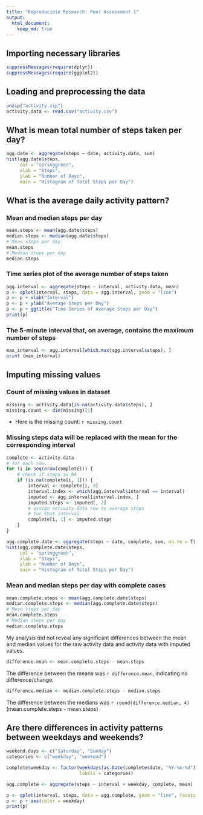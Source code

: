 ```yaml
---
title: "Reproducible Research: Peer Assessment 1"
output: 
  html_document:
    keep_md: true
---
```


## Importing necessary libraries
```r
suppressMessages(require(dplyr))
suppressMessages(require(ggplot2))
```

## Loading and preprocessing the data
```r
unzip("activity.zip")
activity.data <- read.csv("activity.csv")
```


## What is mean total number of steps taken per day?
```r
agg.date <- aggregate(steps ~ date, activity.data, sum)
hist(agg.date$steps, 
     col = "springgreen",
     xlab = "Steps",
     ylab = "Number of Days",
     main = "Histogram of Total Steps per Day")
```


## What is the average daily activity pattern?

### Mean and median steps per day
```r
mean.steps <- mean(agg.date$steps)
median.steps <- median(agg.date$steps)
# Mean steps per day
mean.steps
# Median steps per day
median.steps
```
### Time series plot of the average number of steps taken
```r
agg.interval <- aggregate(steps ~ interval, activity.data, mean)
p <- qplot(interval, steps, data = agg.interval, geom = "line") 
p <- p + xlab("Interval")
p <- p + ylab("Average Steps per Day")
p <- p + ggtitle("Time Series of Average Steps per Day")
print(p)
```

### The 5-minute interval that, on average, contains the maximum number of steps
```r
max_interval <- agg.interval[which.max(agg.interval$steps), ]
print (max_interval)
```

## Imputing missing values

### Count of missing values in dataset
```r
missing <- activity.data[is.na(activity.data$steps), ]
missing.count <- dim(missing)[1]
```
- Here is the missing count: `r missing.count `

### Missing steps data will be replaced with the mean for the corresponding interval
```r
complete <- activity.data
# for each row...
for (i in seq(nrow(complete))) {
    # check if steps is NA
    if (is.na(complete[i, 1])) {
        interval <- complete[i, 3]
        interval.index <- which(agg.interval$interval == interval)
        imputed <- agg.interval[interval.index, ]
        imputed.steps <- imputed[, 2]
        # assign activity.data row to average steps
        # for that interval
        complete[i, 1] <- imputed.steps
    }
}

agg.complete.date <- aggregate(steps ~ date, complete, sum, na.rm = T)
hist(agg.complete.date$steps, 
     col = "springgreen",
     xlab = "Steps",
     ylab = "Number of Days",
     main = "Histogram of Total Steps per Day")

```

### Mean and median steps per day with complete cases
```r
mean.complete.steps <- mean(agg.complete.date$steps)
median.complete.steps <- median(agg.complete.date$steps)
# Mean steps per day
mean.complete.steps
# Median steps per day
median.complete.steps
```

My analysis did not reveal any significant differences between the mean and median values 
for the raw activity data and activity data with imputed values.

```r
difference.mean <- mean.complete.steps - mean.steps
```

The difference between the means was `r difference.mean`, indicating no difference/change.

```r
difference.median <- median.complete.steps - median.steps
```

The difference between the medians was `r round(difference.median, 4)` (mean.complete.steps - mean.steps)

## Are there differences in activity patterns between weekdays and weekends?
```r
weekend.days <- c("Saturday", "Sunday")
categories <- c("weekday", "weekend")

complete$weekday <- factor(weekdays(as.Date(complete$date, "%Y-%m-%d")) %in% weekend.days * 1,
                           labels = categories)

agg.complete <- aggregate(steps ~ interval + weekday, complete, mean) 

p <- qplot(interval, steps, data = agg.complete, geom = "line", facets = .~ weekday) 
p <- p + aes(color = weekday)
print(p)
```

